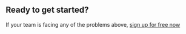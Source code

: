## Ready to get started?

If your team is facing any of the problems above, [sign up for free now](/register)

<br />